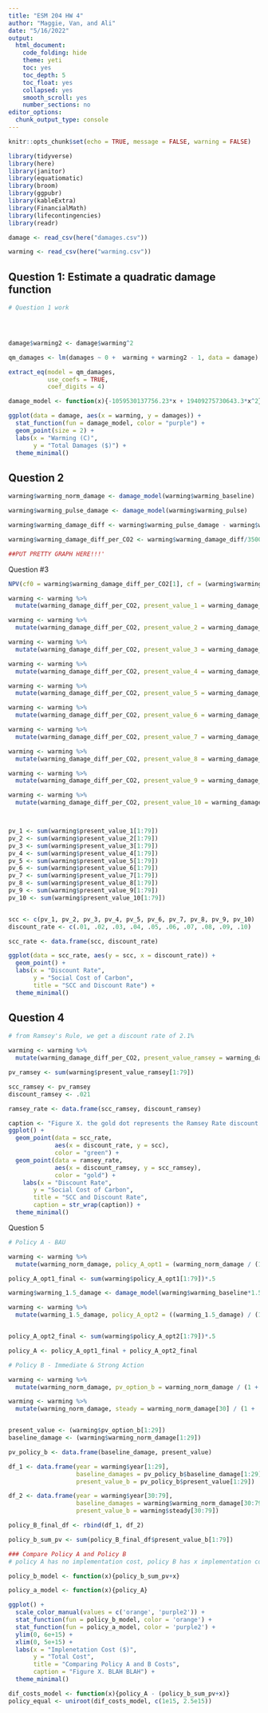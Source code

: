 ```yaml
---
title: "ESM 204 HW 4"
author: "Maggie, Van, and Ali"
date: "5/16/2022"
output: 
  html_document:
    code_folding: hide
    theme: yeti
    toc: yes
    toc_depth: 5
    toc_float: yes
    collapsed: yes
    smooth_scroll: yes
    number_sections: no
editor_options:
  chunk_output_type: console
---
```


```r
knitr::opts_chunk$set(echo = TRUE, message = FALSE, warning = FALSE)

library(tidyverse)
library(here)
library(janitor)
library(equatiomatic)
library(broom)
library(ggpubr)
library(kableExtra)
library(FinancialMath)
library(lifecontingencies)
library(readr)

```


```r
damage <- read_csv(here("damages.csv"))

warming <- read_csv(here("warming.csv"))
```



## Question 1: Estimate a quadratic damage function


```r
# Question 1 work




damage$warming2 <- damage$warming^2

qm_damages <- lm(damages ~ 0 +  warming + warming2 - 1, data = damage)

extract_eq(model = qm_damages, 
           use_coefs = TRUE,
           coef_digits = 4)

damage_model <- function(x){-1059530137756.23*x + 19409275730643.3*x^2}

ggplot(data = damage, aes(x = warming, y = damages)) +
  stat_function(fun = damage_model, color = "purple") +
  geom_point(size = 2) +
  labs(x = "Warming (C)",
       y = "Total Damages ($)") +
  theme_minimal()


```

## Question 2

```r
warming$warming_norm_damage <- damage_model(warming$warming_baseline)

warming$warming_pulse_damage <- damage_model(warming$warming_pulse)

warming$warming_damage_diff <- warming$warming_pulse_damage - warming$warming_norm_damage

warming$warming_damage_diff_per_CO2 <- warming$warming_damage_diff/35000000000

##PUT PRETTY GRAPH HERE!!!'


```

Question #3

```r
NPV(cf0 = warming$warming_damage_diff_per_CO2[1], cf = (warming$warming_damage_diff_per_CO2), times = c(1:79), i = .01)
```


```r
warming <- warming %>% 
  mutate(warming_damage_diff_per_CO2, present_value_1 = warming_damage_diff_per_CO2 / (1 + .01)^(...1))

warming <- warming %>% 
  mutate(warming_damage_diff_per_CO2, present_value_2 = warming_damage_diff_per_CO2 / (1 + .02)^(...1))

warming <- warming %>% 
  mutate(warming_damage_diff_per_CO2, present_value_3 = warming_damage_diff_per_CO2 / (1 + .03)^(...1))

warming <- warming %>% 
  mutate(warming_damage_diff_per_CO2, present_value_4 = warming_damage_diff_per_CO2 / (1 + .04)^(...1))

warming <- warming %>% 
  mutate(warming_damage_diff_per_CO2, present_value_5 = warming_damage_diff_per_CO2 / (1 + .05)^(...1))

warming <- warming %>% 
  mutate(warming_damage_diff_per_CO2, present_value_6 = warming_damage_diff_per_CO2 / (1 + .06)^(...1))

warming <- warming %>% 
  mutate(warming_damage_diff_per_CO2, present_value_7 = warming_damage_diff_per_CO2 / (1 + .07)^(...1))

warming <- warming %>% 
  mutate(warming_damage_diff_per_CO2, present_value_8 = warming_damage_diff_per_CO2 / (1 + .08)^(...1))

warming <- warming %>% 
  mutate(warming_damage_diff_per_CO2, present_value_9 = warming_damage_diff_per_CO2 / (1 + .09)^(...1))

warming <- warming %>% 
  mutate(warming_damage_diff_per_CO2, present_value_10 = warming_damage_diff_per_CO2 / (1 + .10)^(...1))



pv_1 <- sum(warming$present_value_1[1:79])
pv_2 <- sum(warming$present_value_2[1:79])
pv_3 <- sum(warming$present_value_3[1:79])
pv_4 <- sum(warming$present_value_4[1:79])
pv_5 <- sum(warming$present_value_5[1:79])
pv_6 <- sum(warming$present_value_6[1:79])
pv_7 <- sum(warming$present_value_7[1:79])
pv_8 <- sum(warming$present_value_8[1:79])
pv_9 <- sum(warming$present_value_9[1:79])
pv_10 <- sum(warming$present_value_10[1:79])


scc <- c(pv_1, pv_2, pv_3, pv_4, pv_5, pv_6, pv_7, pv_8, pv_9, pv_10)
discount_rate <- c(.01, .02, .03, .04, .05, .06, .07, .08, .09, .10)

scc_rate <- data.frame(scc, discount_rate)

ggplot(data = scc_rate, aes(y = scc, x = discount_rate)) +
  geom_point() +
  labs(x = "Discount Rate",
       y = "Social Cost of Carbon",
       title = "SCC and Discount Rate") +
  theme_minimal()
```

## Question 4

```r

# from Ramsey's Rule, we get a discount rate of 2.1% 

warming <- warming %>% 
  mutate(warming_damage_diff_per_CO2, present_value_ramsey = warming_damage_diff_per_CO2 / (1 + .021)^(...1))

pv_ramsey <- sum(warming$present_value_ramsey[1:79])

scc_ramsey <- pv_ramsey
discount_ramsey <- .021

ramsey_rate <- data.frame(scc_ramsey, discount_ramsey)

caption <- "Figure X. the gold dot represents the Ramsey Rate discount rate and Social Cost of Carbon calculation"
ggplot() +
  geom_point(data = scc_rate, 
             aes(x = discount_rate, y = scc), 
             color = "green") +
  geom_point(data = ramsey_rate, 
             aes(x = discount_ramsey, y = scc_ramsey), 
             color = "gold") +
    labs(x = "Discount Rate",
       y = "Social Cost of Carbon",
       title = "SCC and Discount Rate",
       caption = str_wrap(caption)) +
  theme_minimal()

```


Question 5

```r
# Policy A - BAU

warming <- warming %>% 
  mutate(warming_norm_damage, policy_A_opt1 = (warming_norm_damage / (1 + .02)^(...1)))

policy_A_opt1_final <- sum(warming$policy_A_opt1[1:79])*.5

warming$warming_1.5_damage <- damage_model(warming$warming_baseline*1.5)

warming <- warming %>% 
  mutate(warming_1.5_damage, policy_A_opt2 = ((warming_1.5_damage) / (1 + .02)^(...1)))


policy_A_opt2_final <- sum(warming$policy_A_opt2[1:79])*.5

policy_A <- policy_A_opt1_final + policy_A_opt2_final

```

```r
# Policy B - Immediate & Strong Action

warming <- warming %>% 
  mutate(warming_norm_damage, pv_option_b = warming_norm_damage / (1 + .02)^(...1))

warming <- warming %>%
  mutate(warming_norm_damage, steady = warming_norm_damage[30] / (1 + .02)^(...1))


present_value <- (warming$pv_option_b[1:29])
baseline_damage <- (warming$warming_norm_damage[1:29])

pv_policy_b <- data.frame(baseline_damage, present_value)

df_1 <- data.frame(year = warming$year[1:29],
                   baseline_damages = pv_policy_b$baseline_damage[1:29],
                   present_value_b = pv_policy_b$present_value[1:29])

df_2 <- data.frame(year = warming$year[30:79],
                   baseline_damages = warming$warming_norm_damage[30:79],
                   present_value_b = warming$steady[30:79])

policy_B_final_df <- rbind(df_1, df_2)

policy_b_sum_pv <- sum(policy_B_final_df$present_value_b[1:79])
```



```r
### Compare Policy A and Policy B
# policy A has no implementation cost, policy B has x implementation cost

policy_b_model <- function(x){policy_b_sum_pv+x}

policy_a_model <- function(x){policy_A}

ggplot() +
  scale_color_manual(values = c('orange', 'purple2')) +
  stat_function(fun = policy_b_model, color = 'orange') +
  stat_function(fun = policy_a_model, color = 'purple2') +
  ylim(0, 6e+15) +
  xlim(0, 5e+15) +
  labs(x = "Implenetation Cost ($)",
       y = "Total Cost",
       title = "Comparing Policy A and B Costs",
       caption = "Figure X. BLAH BLAH") +
  theme_minimal()

dif_costs_model <- function(x){policy_A - (policy_b_sum_pv+x)}
policy_equal <- uniroot(dif_costs_model, c(1e15, 2.5e15))

```

